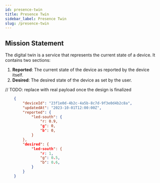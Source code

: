 ```yaml
---
id: presence-twin
title: Presence Twin
sidebar_label: Presence Twin
slug: /presence-twin
---
```


## Mission Statement

The digital twin is a service that represents the current state of a device. It contains two sections:

1. **Reported**: The current state of the device as reported by the device itself.
2. **Desired**: The desired state of the device as set by the user.



// TODO: replace with real payload once the design is finalized

```json
    {
        "deviceId": "23f1e0d-4b2c-4a5b-8c7d-9f3e0d4b2c8a",
        "updatedAt": "2023-10-01T12:00:00Z",
        "reported": {
            "led-south": {
                "r: 0.9,
                "g": 0,
                "b": 0,
            }
        },
        "desired": {
            "led-south": {
                "r: 1,
                "g": 0.5,
                "b": 0.6,
            }
        }
    }
```